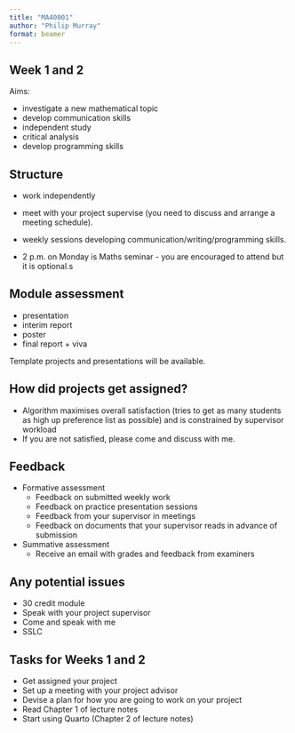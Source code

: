 ```yaml
---
title: "MA40001"
author: "Philip Murray"
format: beamer
---
```


## Week 1 and 2

Aims:

* investigate a new mathematical topic
* develop communication skills
* independent study
* critical analysis
* develop programming skills

##  Structure

* work independently 
* meet with your project supervise (you need to discuss and arrange a meeting schedule).


* weekly sessions developing communication/writing/programming skills.

* 2 p.m. on Monday is Maths seminar - you are encouraged to attend but it is optional.s



## Module assessment

* presentation
* interim report
* poster
* final report + viva

Template projects and presentations will be available.

## How did projects get assigned?

* Algorithm maximises overall satisfaction (tries to get as many students as high up preference list as possible) and is constrained by supervisor workload
* If you are not satisfied, please come and discuss with me.

## Feedback 

* Formative assessment
    * Feedback on submitted weekly work
    * Feedback on practice presentation sessions
    * Feedback from your supervisor in meetings
    * Feedback on documents that your supervisor reads in advance of submission
* Summative assessment
    * Receive an email with grades and feedback from examiners

## Any potential issues

* 30 credit module
* Speak with your project supervisor
* Come and speak with me
* SSLC

## Tasks for Weeks 1 and 2

- Get assigned your project
- Set up a meeting with your project advisor
- Devise a plan for how you are going to work on your project
- Read Chapter 1 of lecture notes
- Start using Quarto (Chapter 2 of lecture notes)
